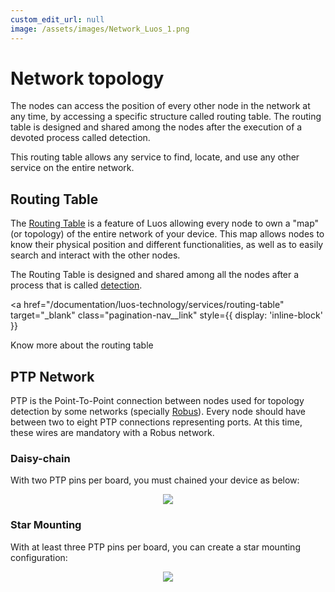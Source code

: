 ```yaml
---
custom_edit_url: null
image: /assets/images/Network_Luos_1.png
---
```



# Network topology

The nodes can access the position of every other node in the network at any time, by accessing a specific structure called routing table. The routing table is designed and shared among the nodes after the execution of a devoted process called detection.

This routing table allows any service to find, locate, and use any other service on the entire network.

## Routing Table

The [Routing Table](/documentation/luos-technology/services/routing-table) is a feature of Luos allowing every <Tooltip def={customFields.node_def}>node</Tooltip> to own a "map" (or topology) of the entire network of your device. This map allows nodes to know their physical position and different functionalities, as well as to easily search and interact with the other nodes.

The Routing Table is designed and shared among all the nodes after a process that is called [detection](/documentation/luos-technology/services/routing-table).

<a
  href="/documentation/luos-technology/services/routing-table"
  target="_blank"
  class="pagination-nav__link"
  style={{ display: 'inline-block' }}
>
  Know more about the routing table
</a>

## PTP Network

PTP is the Point-To-Point connection between nodes used for topology detection by some networks (specially [Robus](luos-hal#robus-hal)). Every node should have between two to eight PTP connections representing ports. At this time, these wires are mandatory with a Robus network.

### Daisy-chain

With two PTP pins per board, you must chained your device as below:

<div align="center">
  <Image src="/assets/images/daisy_chain.svg" darkSrc="/assets/images/daisy_chain_white.svg" />
</div>

### Star Mounting

With at least three PTP pins per board, you can create a star mounting configuration:

<div align="center">
  <Image src="/assets/images/star_mounting.svg" darkSrc="/assets/images/star_mounting_white.svg" />
</div>

